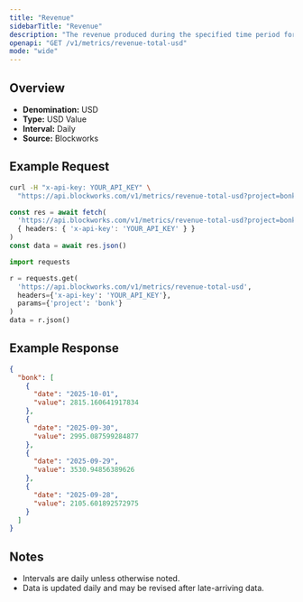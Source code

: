 ```yaml
---
title: "Revenue"
sidebarTitle: "Revenue"
description: "The revenue produced during the specified time period for given project."
openapi: "GET /v1/metrics/revenue-total-usd"
mode: "wide"
---
```


## Overview

- **Denomination:** USD
- **Type:** USD Value
- **Interval:** Daily
- **Source:** Blockworks

## Example Request

<CodeGroup>

```bash cURL
curl -H "x-api-key: YOUR_API_KEY" \
  "https://api.blockworks.com/v1/metrics/revenue-total-usd?project=bonk"
```

```typescript TypeScript
const res = await fetch(
  'https://api.blockworks.com/v1/metrics/revenue-total-usd?project=bonk',
  { headers: { 'x-api-key': 'YOUR_API_KEY' } }
)
const data = await res.json()
```

```python Python
import requests

r = requests.get(
  'https://api.blockworks.com/v1/metrics/revenue-total-usd',
  headers={'x-api-key': 'YOUR_API_KEY'},
  params={'project': 'bonk'}
)
data = r.json()
```

</CodeGroup>

## Example Response

```json
{
  "bonk": [
    {
      "date": "2025-10-01",
      "value": 2815.160641917834
    },
    {
      "date": "2025-09-30",
      "value": 2995.087599284877
    },
    {
      "date": "2025-09-29",
      "value": 3530.94856389626
    },
    {
      "date": "2025-09-28",
      "value": 2105.601892572975
    }
  ]
}
```

## Notes
- Intervals are daily unless otherwise noted.
- Data is updated daily and may be revised after late-arriving data.